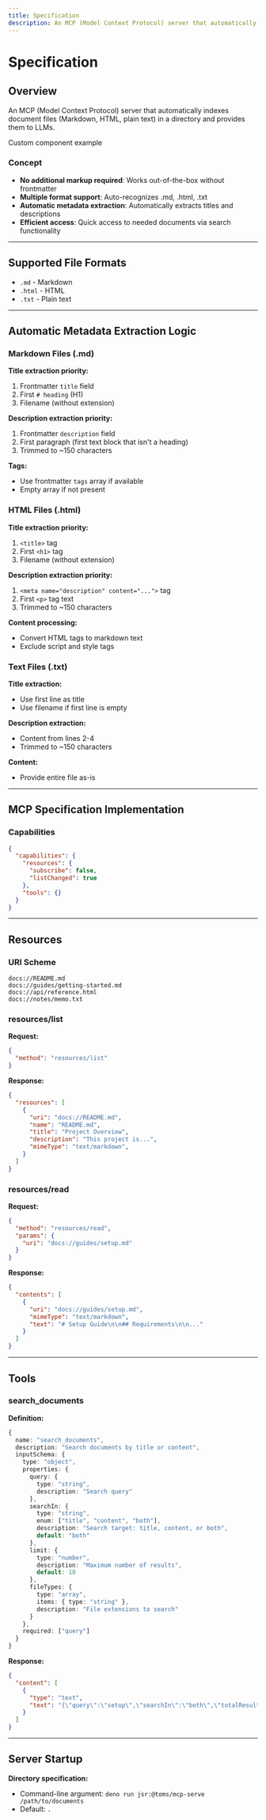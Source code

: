 ```yaml
---
title: Specification
description: An MCP (Model Context Protocol) server that automatically indexes document files (Markdown, HTML, plain text) in a directory and provides them to LLMs.
---
```


# Specification

## Overview

An MCP (Model Context Protocol) server that automatically indexes document files (Markdown, HTML, plain text) in a directory and provides them to LLMs.

<CustomComponent>
Custom component example
</CustomComponent>

### Concept
- **No additional markup required**: Works out-of-the-box without frontmatter
- **Multiple format support**: Auto-recognizes .md, .html, .txt
- **Automatic metadata extraction**: Automatically extracts titles and descriptions
- **Efficient access**: Quick access to needed documents via search functionality

---

## Supported File Formats

- `.md` - Markdown
- `.html` - HTML
- `.txt` - Plain text

---

## Automatic Metadata Extraction Logic

### Markdown Files (.md)

**Title extraction priority:**
1. Frontmatter `title` field
2. First `# heading` (H1)
3. Filename (without extension)

**Description extraction priority:**
1. Frontmatter `description` field
2. First paragraph (first text block that isn't a heading)
3. Trimmed to ~150 characters

**Tags:**
- Use frontmatter `tags` array if available
- Empty array if not present

### HTML Files (.html)

**Title extraction priority:**
1. `<title>` tag
2. First `<h1>` tag
3. Filename (without extension)

**Description extraction priority:**
1. `<meta name="description" content="...">` tag
2. First `<p>` tag text
3. Trimmed to ~150 characters

**Content processing:**
- Convert HTML tags to markdown text
- Exclude script and style tags

<AnotherComponent />

### Text Files (.txt)

**Title extraction:**
- Use first line as title
- Use filename if first line is empty

**Description extraction:**
- Content from lines 2-4
- Trimmed to ~150 characters

**Content:**
- Provide entire file as-is

---

## MCP Specification Implementation

### Capabilities

```json
{
  "capabilities": {
    "resources": {
      "subscribe": false,
      "listChanged": true
    },
    "tools": {}
  }
}
```

---

## Resources

### URI Scheme

```
docs://README.md
docs://guides/getting-started.md
docs://api/reference.html
docs://notes/memo.txt
```

### resources/list

**Request:**
```json
{
  "method": "resources/list"
}
```

**Response:**
```json
{
  "resources": [
    {
      "uri": "docs://README.md",
      "name": "README.md",
      "title": "Project Overview",
      "description": "This project is...",
      "mimeType": "text/markdown",
    }
  ]
}
```

### resources/read

**Request:**
```json
{
  "method": "resources/read",
  "params": {
    "uri": "docs://guides/setup.md"
  }
}
```

**Response:**
```json
{
  "contents": [
    {
      "uri": "docs://guides/setup.md",
      "mimeType": "text/markdown",
      "text": "# Setup Guide\n\n## Requirements\n\n..."
    }
  ]
}
```

---

## Tools

### search_documents

**Definition:**
```typescript
{
  name: "search_documents",
  description: "Search documents by title or content",
  inputSchema: {
    type: "object",
    properties: {
      query: {
        type: "string",
        description: "Search query"
      },
      searchIn: {
        type: "string",
        enum: ["title", "content", "both"],
        description: "Search target: title, content, or both",
        default: "both"
      },
      limit: {
        type: "number",
        description: "Maximum number of results",
        default: 10
      },
      fileTypes: {
        type: "array",
        items: { type: "string" },
        description: "File extensions to search"
      }
    },
    required: ["query"]
  }
}
```

**Response:**
```json
{
  "content": [
    {
      "type": "text",
      "text": "{\"query\":\"setup\",\"searchIn\":\"both\",\"totalResults\":3,\"results\":[{\"uri\":\"docs://guides/setup.md\",\"title\":\"Setup Guide\",\"description\":\"Installation steps...\",\"score\":0.95}]}"
    }
  ]
}
```

---

## Server Startup

**Directory specification:**
- Command-line argument: `deno run jsr:@toms/mcp-serve /path/to/documents`
- Default: `.`
